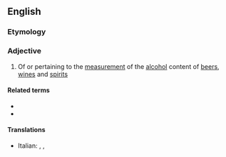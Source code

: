 ==English==

===Etymology===
{{af|en|alcohol|-o-|-metric}}

===Adjective===
{{en-adj|-}}

# Of or pertaining to the [[measurement]] of the [[alcohol]] content of [[beer]]s, [[wine]]s and [[spirit]]s

====Related terms====
* {{l|en|alcoholometer}}
* {{l|en|alcoholometry}}

====Translations====
{{trans-top|pertaining to the measurement of the alcohol content of beers, wines and spirits}}
* Italian: {{t|it|alcolometrico}}, {{t|it|alcoolometrico}}, {{t+|it|alcolimetrico}}
{{trans-mid}}
{{trans-bottom}}